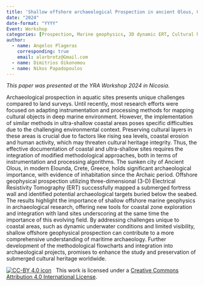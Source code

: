 ```yaml
---
title: 'Shallow offshore archaeological Prospection in ancient Olous, Crete'
date: "2024"
date-format: "YYYY"
Event: Workshop
categories: [Prospection, Marine geophysics, 3D dynamic ERT, Cultural heritage]
author: 
  - name: Angelos Plageras
    corresponding: true
    email: alarbrotz@Gmail.com
  - name: Dimitrios Oikonomou
  - name: Nikos Papadopoulos
---
```


*This paper was presented at the YRA Workshop 2024 in Nicosia.*

Archaeological prospection in aquatic sites presents unique challenges compared to land surveys. Until recently, most research efforts were focused on adapting instrumentation and processing methods for mapping cultural objects in deep marine environment. However, the implementation of similar methods in ultra-shallow coastal areas poses specific difficulties due to the challenging environmental context. Preserving cultural layers in these areas is crucial due to factors like rising sea levels, coastal erosion and human activity, which may threaten cultural heritage integrity. Thus, the effective documentation of coastal and ultra-shallow sites requires the integration of modified methodological approaches, both in terms of instrumentation and processing algorithms. The sunken city of Ancient Olous, in modern Elounda, Crete, Greece, holds significant archaeological importance, with evidence of inhabitation since the Archaic period. Offshore geophysical prospection utilizing three-dimensional (3-D) Electrical Resistivity Tomography (ERT) successfully mapped a submerged fortress wall and identified potential archaeological targets buried below the seabed. The results highlight the importance of shallow offshore marine geophysics in archaeological research, offering new tools for coastal zone exploration and integration with land sites underscoring at the same time the importance of this evolving field. By addressing challenges unique to coastal areas, such as dynamic underwater conditions and limited visibility, shallow offshore geophysical prospection can contribute to a more comprehensive understanding of maritime archaeology. Further development of the methodological flowcharts and integration into archaeological projects, promises to enhance the study and preservation of submerged cultural heritage worldwide.

[![CC-BY 4.0 icon](https://i.creativecommons.org/l/by/4.0/88x31.png)](http://creativecommons.org/licenses/by/4.0/)&nbsp;&nbsp; This work is licensed under a [Creative Commons Attribution 4.0 International License](https://creativecommons.org/licenses/by/4.0/). 
